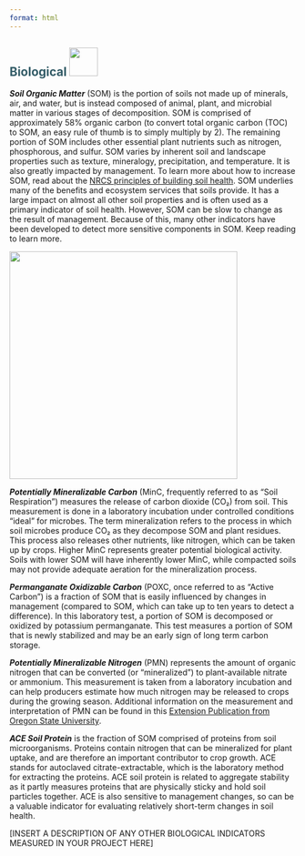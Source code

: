 ```yaml
---
format: html
---
```


## [**Biological**]{style="color: #335c67"} ![](https://raw.githack.com/WA-Department-of-Agriculture/soils/origin/inst/images/biological.png){height="50px"}\newline\newline

***Soil Organic Matter*** (SOM) is the portion of soils not made up of minerals, air, and water, but is instead composed of animal, plant, and microbial matter in various stages of decomposition. SOM is comprised of approximately 58% organic carbon (to convert total organic carbon (TOC) to SOM, an easy rule of thumb is to simply multiply by 2). The remaining portion of SOM includes other essential plant nutrients such as nitrogen, phosphorous, and sulfur. SOM varies by inherent soil and landscape properties such as texture, mineralogy, precipitation, and temperature. It is also greatly impacted by management. To learn more about how to increase SOM, read about the [NRCS principles of building soil health](https://www.nrcs.usda.gov/conservation-basics/natural-resource-concerns/soils/soil-health "NRCS principles of building soil health"). SOM underlies many of the benefits and ecosystem services that soils provide. It has a large impact on almost all other soil properties and is often used as a primary indicator of soil health. However, SOM can be slow to change as the result of management. Because of this, many other indicators have been developed to detect more sensitive components in SOM. Keep reading to learn more.

![](https://raw.githack.com/WA-Department-of-Agriculture/soils/origin/inst/images/SOM.png){width="400"}

***Potentially Mineralizable Carbon*** (MinC, frequently referred to as "Soil Respiration") measures the release of carbon dioxide (CO₂) from soil. This measurement is done in a laboratory incubation under controlled conditions "ideal" for microbes. The term mineralization refers to the process in which soil microbes produce CO₂ as they decompose SOM and plant residues. This process also releases other nutrients, like nitrogen, which can be taken up by crops. Higher MinC represents greater potential biological activity. Soils with lower SOM will have inherently lower MinC, while compacted soils may not provide adequate aeration for the mineralization process.

***Permanganate Oxidizable Carbon*** (POXC, once referred to as "Active Carbon") is a fraction of SOM that is easily influenced by changes in management (compared to SOM, which can take up to ten years to detect a difference). In this laboratory test, a portion of SOM is decomposed or oxidized by potassium permanganate. This test measures a portion of SOM that is newly stabilized and may be an early sign of long term carbon storage.

***Potentially Mineralizable Nitrogen*** (PMN) represents the amount of organic nitrogen that can be converted (or "mineralized") to plant-available nitrate or ammonium. This measurement is taken from a laboratory incubation and can help producers estimate how much nitrogen may be released to crops during the growing season. Additional information on the measurement and interpretation of PMN can be found in this [Extension Publication from Oregon State University](https://catalog.extension.oregonstate.edu/sites/catalog/files/project/pdf/em9281.pdf "Extension Publication from Oregon State University").

***ACE Soil Protein*** is the fraction of SOM comprised of proteins from soil microorganisms. Proteins contain nitrogen that can be mineralized for plant uptake, and are therefore an important contributor to crop growth. ACE stands for autoclaved citrate-extractable, which is the laboratory method for extracting the proteins. ACE soil protein is related to aggregate stability as it partly measures proteins that are physically sticky and hold soil particles together. ACE is also sensitive to management changes, so can be a valuable indicator for evaluating relatively short-term changes in soil health.

\[INSERT A DESCRIPTION OF ANY OTHER BIOLOGICAL INDICATORS MEASURED IN YOUR PROJECT HERE\]
